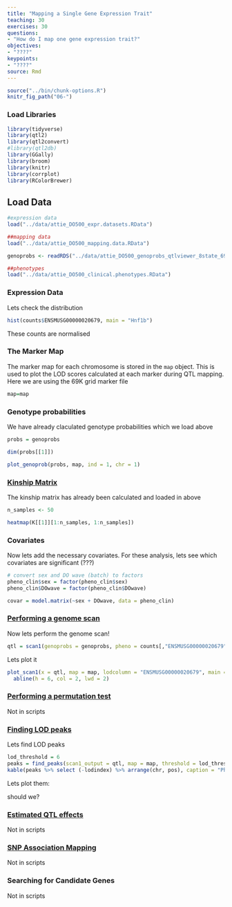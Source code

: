 ```yaml
---
title: "Mapping a Single Gene Expression Trait"
teaching: 30
exercises: 30
questions:
- "How do I map one gene expression trait?"
objectives:
- "????"
keypoints:
- "????"
source: Rmd
---
```


```r
source("../bin/chunk-options.R")
knitr_fig_path("06-")
```

### Load Libraries  

```r
library(tidyverse)
library(qtl2)
library(qtl2convert)
#library(qtl2db)
library(GGally)
library(broom)
library(knitr)
library(corrplot)
library(RColorBrewer)


```

## Load Data

```r

#expression data
load("../data/attie_DO500_expr.datasets.RData")

##mapping data
load("../data/attie_DO500_mapping.data.RData")

genoprobs <- readRDS("../data/attie_DO500_genoprobs_qtlviewer_8state_69k.rds")

##phenotypes
load("../data/attie_DO500_clinical.phenotypes.RData")

```

### Expression Data


Lets check the distribution


```r


hist(counts$ENSMUSG00000020679, main = "Hnf1b")


```

These counts are normalised

### The Marker Map  

The marker map for each chromosome is stored in the `map` object. This is used to plot the LOD scores calculated at each marker during QTL mapping.  Here we are using the 69K grid marker file

```r

map=map

```

### Genotype probabilities  

We have already claculated genotype probabilities which we load above

```r


probs = genoprobs

```

```r

dim(probs[[1]])

```

```r

plot_genoprob(probs, map, ind = 1, chr = 1)

```

### [Kinship Matrix](https://smcclatchy.github.io/mapping/04-calc-kinship/)

The kinship matrix has already been calculated and loaded in above


```r

n_samples <- 50

heatmap(K[[1]][1:n_samples, 1:n_samples])

```

### Covariates    

Now lets add the necessary covariates. For these analysis, lets see which covariates are significant (???)

```r

# convert sex and DO wave (batch) to factors
pheno_clin$sex = factor(pheno_clin$sex)
pheno_clin$DOwave = factor(pheno_clin$DOwave)

covar = model.matrix(~sex + DOwave, data = pheno_clin)

```
### [Performing a genome scan](https://smcclatchy.github.io/mapping/06-perform-genome-scan/) 

Now lets perform the genome scan!

```r

qtl = scan1(genoprobs = genoprobs, pheno = counts[,"ENSMUSG00000020679", drop = FALSE], kinship = K, addcovar = covar, cores = 2)

```

Lets plot it


```r

plot_scan1(x = qtl, map = map, lodcolumn = "ENSMUSG00000020679", main = colnames(qtl))
  abline(h = 6, col = 2, lwd = 2)


```

### [Performing a permutation test](https://smcclatchy.github.io/mapping/10-perform-perm-test/) 

Not in scripts

### [Finding LOD peaks](https://smcclatchy.github.io/mapping/07-find-lod-peaks/)

Lets find LOD peaks

```r
lod_threshold = 6
peaks = find_peaks(scan1_output = qtl, map = map, threshold = lod_threshold, peakdrop = 4, prob = 0.95)
kable(peaks %>% select (-lodindex) %>% arrange(chr, pos), caption = "Phenotype QTL Peaks with LOD >= 6")

```

Lets plot them:

should we?

### [Estimated QTL effects](https://smcclatchy.github.io/mapping/11-est-qtl-effects/) 

Not in scripts


### [SNP Association Mapping](https://smcclatchy.github.io/mapping/12-snp-assoc/)

Not in scripts

### Searching for Candidate Genes

Not in scripts
